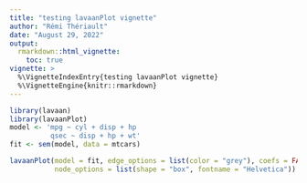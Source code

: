 ---
title: "testing lavaanPlot vignette"
author: "Rémi Thériault"
date: "August 29, 2022"
output:
  rmarkdown::html_vignette:
    toc: true
vignette: >
  %\VignetteIndexEntry{testing lavaanPlot vignette}
  %\VignetteEngine{knitr::rmarkdown}
---

```{r prep, message = FALSE}
library(lavaan)
library(lavaanPlot)
model <- 'mpg ~ cyl + disp + hp
          qsec ~ disp + hp + wt'
fit <- sem(model, data = mtcars)
```

```{r plot}
lavaanPlot(model = fit, edge_options = list(color = "grey"), coefs = FALSE,
           node_options = list(shape = "box", fontname = "Helvetica"))
```
